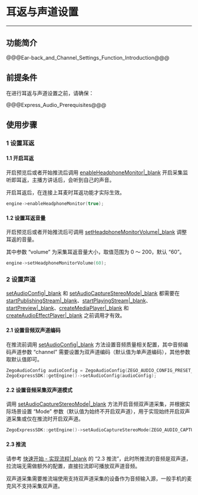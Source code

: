 # 耳返与声道设置

- - -

## 功能简介

@@@Ear-back_and_Channel_Settings_Function_Introduction@@@

## 前提条件

在进行耳返与声道设置之前，请确保：

@@@Express_Audio_Prerequisites@@@


## 使用步骤

### 1 设置耳返

#### 1.1 开启耳返

开启预览后或者开始推流后调用 [enableHeadphoneMonitor\|_blank](@enableHeadphoneMonitor) 开启采集监听即耳返，主播方讲话后，会听到自己的声音。

<div class = 'mk-hint'>

开启耳返后，在连接上耳麦时耳返功能才实际生效。
</div>

```c++
engine->enableHeadphoneMonitor(true);
```

#### 1.2 设置耳返音量

开启预览后或者开始推流后可调用 [setHeadphoneMonitorVolume\|_blank](@setHeadphoneMonitorVolume) 调整耳返的音量。

其中参数 “volume” 为采集耳返音量大小，取值范围为 0 ～ 200，默认 “60”。

```c++
engine->setHeadphoneMonitorVolume(60);
```

### 2 设置声道

<div class="mk-warning">

[setAudioConfig\|_blank](@setAudioConfig) 和 [setAudioCaptureStereoMode\|_blank](@setAudioCaptureStereoMode) 都需要在 [startPublishingStream\|_blank](@startPublishingStream)、[startPlayingStream\|_blank](@startPlayingStream)、[startPreview\|_blank](@startPreview)、[createMediaPlayer\|_blank](@createMediaPlayer) 和 [createAudioEffectPlayer\|_blank](@createAudioEffectPlayer) 之前调用才有效。 
</div>

#### 2.1 设置音频双声道编码

在推流前调用 [setAudioConfig\|_blank](@setAudioConfig) 方法设置音频质量相关配置，其中音频编码声道参数 “channel” 需要设置为双声道编码（默认值为单声道编码），其他参数取默认值即可。

```cpp
ZegoAudioConfig audioConfig = ZegoAudioConfig(ZEGO_AUDIO_CONFIG_PRESET_HIGH_QUALITY_STEREO);
ZegoExpressSDK::getEngine()->setAudioConfig(audioConfig);
```

#### 2.2 设置音频采集双声道模式

调用 [setAudioCaptureStereoMode\|_blank](@setAudioCaptureStereoMode) 方法开启音频双声道采集，并根据实际场景设置 “Mode” 参数（默认值为始终不开启双声道），用于实现始终开启双声道采集或仅在推流时开启双声道。

```cpp
ZegoExpressSDK::getEngine()->setAudioCaptureStereoMode(ZEGO_AUDIO_CAPTURE_STEREO_MODE_ALWAYS);
```

#### 2.3 推流

请参考 [快速开始 - 实现流程\|_blank](!Integration/Solution_Implementation#3_3) 的 “2.3 推流”，此时所推流的音频是双声道，拉流端无需做额外的配置，直接拉流即可播放双声道音频。

<div class="mk-hint">

双声道采集需要推流端使用支持双声道采集的设备作为音频输入源，一般手机的麦克风不支持采集双声道。
</div>
